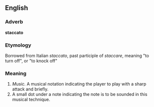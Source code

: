 ==English==

===Adverb===
'''staccato'''

===Etymology===
Borrowed from Italian ''staccato'', past participle of ''staccare'', meaning "to turn off", or "to knock off"

===Meaning===
#''Music.'' A musical notation indicating the player to play with a sharp attack and briefly.
#A small dot under a note indicating the note is to be sounded in this musical technique.